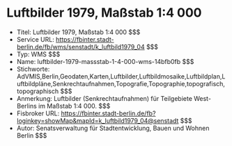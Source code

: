 # Luftbilder 1979, Maßstab 1:4 000
- Titel: Luftbilder 1979, Maßstab 1:4 000 $$$
- Service URL: https://fbinter.stadt-berlin.de/fb/wms/senstadt/k_luftbild1979_04 $$$
- Typ: WMS $$$
- Name: luftbilder-1979-massstab-1-4-000-wms-14bfb0fb $$$
- Stichworte: AdVMIS,Berlin,Geodaten,Karten,Luftbilder,Luftbildmosaike,Luftbildplan,Luftbildpläne,Senkrechtaufnahmen,Topografie,Topographie,topografisch,topographisch $$$
- Anmerkung: Luftbilder (Senkrechtaufnahmen) für Teilgebiete West-Berlins im Maßstab 1:4 000. $$$
- Fisbroker URL: https://fbinter.stadt-berlin.de/fb?loginkey=showMap&mapId=k_luftbild1979_04@senstadt $$$
- Autor: Senatsverwaltung für Stadtentwicklung, Bauen und Wohnen Berlin $$$
